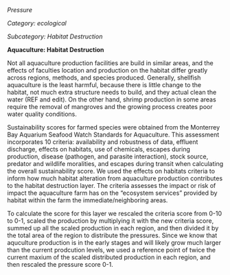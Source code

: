 *Pressure*

*Category: ecological*

*Subcategory: Habitat Destruction*

**Aquaculture: Habitat Destruction**

Not all aquaculture production facilities are build in similar areas, and the effects of faculties location and production on the habitat differ greatly across regions, methods, and species produced. Generally, shellfish aquaculture is the least harmful, because there is little change to the habitat, not much extra structure needs to build, and they actual clean the water (REF and edit). On the other hand, shrimp production in some areas require the removal of mangroves and the growing process creates poor water quality conditions.

Sustainability scores for farmed species were obtained from the Monterrey Bay Aquarium Seafood Watch Standards for Aquaculture. This assessment incorporates 10 criteria: availability and robustness of data, effluent discharge, effects on habitats, use of chemicals, escapes during production, disease (pathogen, and parasite interaction), stock source, predator and wildlife moralities, and escapes during transit when calculating the overall sustainability score. We used the effects on habitats criteria to inform how much habitat alteration from aquaculture production contributes to the habitat destruction layer. The criteria assesses the impact or risk of impact the aquaculture farm has on the "ecosystem services" provided by habitat within the farm the immediate/neighboring areas.

To calculate the score for this layer we rescaled the criteria score from 0-10 to 0-1, scaled the production by multiplying it with the new criteria score, summed up all the scaled production in each region, and then divided it by the total area of the region to distribute the pressures. Since we know that aquculture production is in the early stages and will likely grow much larger than the current prodcution levels, we used a reference point of twice the current maxium of the scaled distributed production in each region, and then rescaled the pressure score 0-1.
